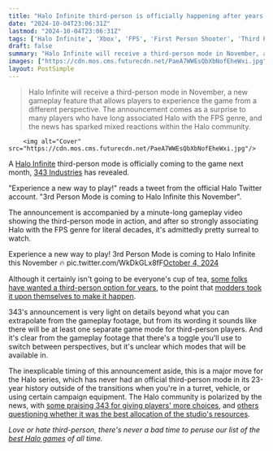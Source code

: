 ```yaml
---
title: "Halo Infinite third-person is officially happening after years of fan requests, 343 reveals with a surreal gameplay video"
date: "2024-10-04T23:06:31Z"
lastmod: "2024-10-04T23:06:31Z"
tags: ['Halo Infinite', 'Xbox', 'FPS', 'First Person Shooter', 'Third Person', '343 Industries']
draft: false
summary: "Halo Infinite will receive a third-person mode in November, a new gameplay feature that allows players to experience the game from a different perspective. The announcement comes as a surprise to many players who have long associated Halo with the FPS genre, and the news has sparked mixed reactions within the Halo community."
images: ["https://cdn.mos.cms.futurecdn.net/PaeA7WWEsQbXbNofEheWxi.jpg"]
layout: PostSimple
---
```

> Halo Infinite will receive a third-person mode in November, a new gameplay feature that allows players to experience the game from a different perspective. The announcement comes as a surprise to many players who have long associated Halo with the FPS genre, and the news has sparked mixed reactions within the Halo community.


        <img alt="Cover" src="https://cdn.mos.cms.futurecdn.net/PaeA7WWEsQbXbNofEheWxi.jpg"/>
        
A [Halo Infinite](https://www.gamesradar.com/halo-infinite-guide/) third-person mode is officially coming to the game next month, [343 Industries](https://www.gamesradar.com/tag/343-industries/) has revealed.

"Experience a new way to play!" reads a tweet from the official Halo Twitter account. "3rd Person Mode is coming to Halo Infinite this November". 

The announcement is accompanied by a minute-long gameplay video showing the third-person mode in action, and after so strongly associating Halo with the FPS genre for literal decades, it's admittedly pretty surreal to watch.

Experience a new way to play! 3rd Person Mode is coming to Halo Infinite this November 🔥 pic.twitter.com/WkDkGLx8fF[October 4, 2024](https://twitter.com/Halo/status/1842316353719402932)

Although it certainly isn't going to be everyone's cup of tea, [some folks have wanted a third-person option for years](https://www.reddit.com/r/haloinfinite/comments/xg040b/would_you_be_interested_in_a_3rd_person_mode_in/), to the point that [modders took it upon themselves to make it happen](https://halocustoms.com/maps/3rd-person-mod.2440/).

343's announcement is very light on details beyond what you can extrapolate from the gameplay footage, but from its wording it sounds like there will be at least one separate game mode for third-person players. And it's clear from the gameplay footage that there's a toggle you'll use to switch between perspectives, but it's unclear which modes that will be available in.

The inexplicable timing of this announcement aside, this is a major move for the Halo series, which has never had an official third-person mode in its 23-year history outside of the transitions when you're in a turret, vehicle, or using certain campaign equipment. The Halo community is polarized by the news, with [some praising 343 for giving players' more choices](https://www.reddit.com/r/halo/comments/1fwahyu/comment/lqd9faw/?utm_source=share&utm_medium=web3x&utm_name=web3xcss&utm_term=1&utm_content=share_button), and [others questioning whether it was the best allocation of the studio's resources](https://www.reddit.com/r/halo/comments/1fwahyu/comment/lqdavbi/?utm_source=share&utm_medium=web3x&utm_name=web3xcss&utm_term=1&utm_content=share_button).

*Love or hate third-person, there's never a bad time to peruse our list of the *[<em>best Halo games</em>](https://www.gamesradar.com/best-halo-games/)* of all time.*
        